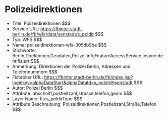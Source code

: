 # Polizeidirektionen
- Titel: Polizeidirektionen $$$
- Service URL: https://fbinter.stadt-berlin.de/fb/wfs/data/senstadt/s_poldir $$$
- Typ: WFS $$$
- Name: polizeidirektionen-wfs-305db9be $$$
- Stichworte: Berlin,Direktionen,Geodaten,Polizei,infoFeatureAccessService,inspireidentifiziert $$$
- Anmerkung: Direktionen der Polizei Berlin, Adressen und Telefonnummern $$$
- Fisbroker URL: https://fbinter.stadt-berlin.de/fb/index.jsp?loginkey=alphaDataStart&alphaDataId=s_poldir@senstadt $$$
- Autor: Polizei Berlin $$$
- Attribute: abschnitt,postleitzahl,strasse,telefon,geom $$$
- Layer Name: fis:s_poldirType $$$
- Attribute Beschreibung: Polizeidirektionen,Postleitzahl,Straße,Telefon $$$

